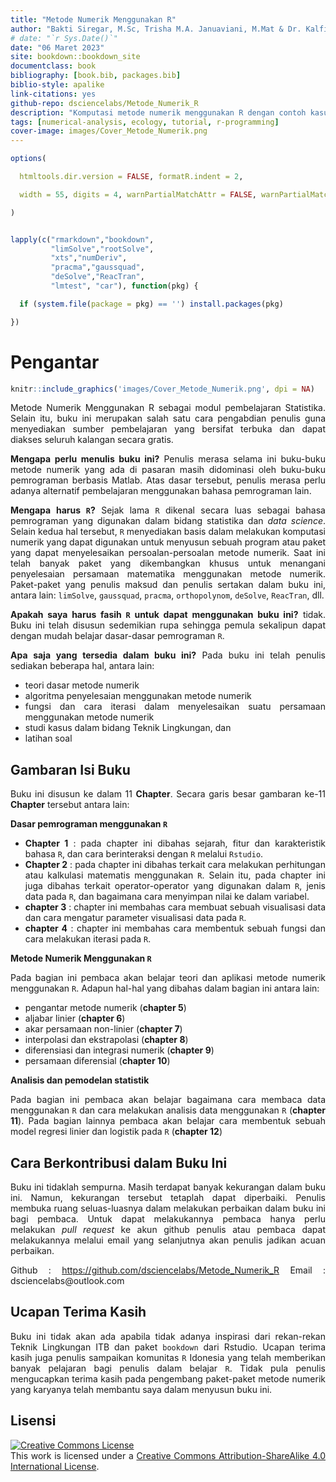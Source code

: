 ```yaml
--- 
title: "Metode Numerik Menggunakan R"
author: "Bakti Siregar, M.Sc, Trisha M.A. Januaviani, M.Mat & Dr. Kalfin, M.Mat"
# date: "`r Sys.Date()`"
date: "06 Maret 2023"
site: bookdown::bookdown_site
documentclass: book
bibliography: [book.bib, packages.bib]
biblio-style: apalike
link-citations: yes
github-repo: dsciencelabs/Metode_Numerik_R
description: "Komputasi metode numerik menggunakan R dengan contoh kasus di bidang teknik lingkungan. Buku ini dapat menjadi rujukan bagi mahasiswa yang ingin mendalami proses komputasi metode numerik menggunakan R. Buku ini disusun sedemikian rupa dengan bahasa yang sederhana agar mudah dipahami oleh mahasiswa."
tags: [numerical-analysis, ecology, tutorial, r-programming]
cover-image: images/Cover_Metode_Numerik.png
---
```


```r

options(

  htmltools.dir.version = FALSE, formatR.indent = 2,

  width = 55, digits = 4, warnPartialMatchAttr = FALSE, warnPartialMatchDollar = FALSE

)


lapply(c("rmarkdown","bookdown",
         "limSolve","rootSolve",
         "xts","numDeriv",
         "pracma","gaussquad",
         "deSolve","ReacTran",
         "lmtest", "car"), function(pkg) {

  if (system.file(package = pkg) == '') install.packages(pkg)

})

```

<style>
body{
text-align: justify}
</style>

# Pengantar{-}

```r

knitr::include_graphics('images/Cover_Metode_Numerik.png', dpi = NA)

```

Metode Numerik Menggunakan R sebagai modul pembelajaran Statistika. Selain itu, buku ini merupakan salah satu cara pengabdian penulis guna menyediakan sumber pembelajaran yang bersifat terbuka dan dapat diakses seluruh kalangan secara gratis.  

**Mengapa perlu menulis buku ini?** Penulis merasa selama ini buku-buku metode numerik yang ada di pasaran masih didominasi oleh buku-buku pemrograman berbasis Matlab. Atas dasar tersebut, penulis merasa perlu adanya alternatif pembelajaran menggunakan bahasa pemrograman lain.

**Mengapa harus `R`?** Sejak lama `R` dikenal secara luas sebagai bahasa pemrograman yang digunakan dalam bidang statistika dan *data science*. Selain kedua hal tersebut, `R` menyediakan basis dalam melakukan komputasi numerik yang dapat digunakan untuk menyusun sebuah program atau paket yang dapat menyelesaikan persoalan-persoalan metode numerik. Saat ini telah banyak paket yang dikembangkan khusus untuk menangani penyelesaian persamaan matematika menggunakan metode numerik. Paket-paket yang penulis maksud dan penulis sertakan dalam buku ini, antara lain: `limSolve`, `gaussquad`, `pracma`, `orthopolynom`, `deSolve`, `ReacTran`, dll.

**Apakah saya harus fasih `R` untuk dapat menggunakan buku ini?** tidak. Buku ini telah disusun sedemikian rupa sehingga pemula sekalipun dapat dengan mudah belajar dasar-dasar pemrograman `R`.

**Apa saja yang tersedia dalam buku ini?** Pada buku ini telah penulis sediakan beberapa hal, antara lain:

* teori dasar metode numerik
* algoritma penyelesaian menggunakan metode numerik
* fungsi dan cara iterasi dalam menyelesaikan suatu persamaan menggunakan metode numerik
* studi kasus dalam bidang Teknik Lingkungan, dan
* latihan soal

## Gambaran Isi Buku{-}

Buku ini disusun ke dalam 11 **Chapter**. Secara garis besar gambaran ke-11 **Chapter** tersebut antara lain:

**Dasar pemrograman menggunakan `R`**

* **Chapter 1** : pada chapter ini dibahas sejarah, fitur dan karakteristik bahasa `R`, dan cara berinteraksi dengan `R` melalui `Rstudio`.
* **Chapter 2** : pada chapter ini dibahas terkait cara melakukan perhitungan atau kalkulasi matematis menggunakan `R`. Selain itu, pada chapter ini juga dibahas terkait operator-operator yang digunakan dalam `R`, jenis data pada `R`, dan bagaimana cara menyimpan nilai ke dalam variabel.
* **chapter 3** : chapter ini membahas cara membuat sebuah visualisasi data dan cara mengatur parameter visualisasi data pada `R`.
* **chapter 4** : chapter ini membahas cara membentuk sebuah fungsi dan cara melakukan iterasi pada `R`.

**Metode Numerik Menggunakan `R`**

Pada bagian ini pembaca akan belajar teori dan aplikasi metode numerik menggunakan `R`. Adapun hal-hal yang dibahas dalam bagian ini antara lain:

* pengantar metode numerik (**chapter 5**)
* aljabar linier (**chapter 6**)
* akar persamaan non-linier (**chapter 7**)
* interpolasi dan ekstrapolasi (**chapter 8**)
* diferensiasi dan integrasi numerik (**chapter 9**)
* persamaan diferensial (**chapter 10**)

**Analisis dan pemodelan statistik**

Pada bagian ini pembaca akan belajar bagaimana cara membaca data menggunakan `R` dan cara melakukan analisis data menggunakan `R` (**chapter 11**). Pada bagian lainnya pembaca akan belajar cara membentuk sebuah model regresi linier dan logistik pada `R` (**chapter 12**)

## Cara Berkontribusi dalam Buku Ini{-}

Buku ini tidaklah sempurna. Masih terdapat banyak kekurangan dalam buku ini. Namun, kekurangan tersebut tetaplah dapat diperbaiki. Penulis membuka ruang seluas-luasnya dalam melakukan perbaikan dalam buku ini bagi pembaca. Untuk dapat melakukannya pembaca hanya perlu melakukan *pull request* ke akun github penulis atau pembaca dapat melakukannya melalui email yang selanjutnya akan penulis jadikan acuan perbaikan.

Github : <https://github.com/dsciencelabs/Metode_Numerik_R>
Email : dsciencelabs@outlook.com

## Ucapan Terima Kasih{-}

Buku ini tidak akan ada apabila tidak adanya inspirasi dari rekan-rekan Teknik Lingkungan ITB dan paket `bookdown` dari Rstudio. Ucapan terima kasih juga penulis sampaikan komunitas `R` Idonesia yang telah memberikan banyak pelajaran bagi penulis dalam belajar `R`. Tidak pula penulis mengucapkan terima kasih pada pengembang paket-paket metode numerik yang karyanya telah membantu saya dalam menyusun buku ini.

## Lisensi{-}

<a rel="license" href="http://creativecommons.org/licenses/by-sa/4.0/"><img alt="Creative Commons License" style="border-width:0" src="https://i.creativecommons.org/l/by-sa/4.0/88x31.png" /></a><br />This
work is licensed under a
<a rel="license" href="http://creativecommons.org/licenses/by-sa/4.0/">Creative
Commons Attribution-ShareAlike 4.0 International License</a>.

<style>
body{
text-align: justify}
</style>
